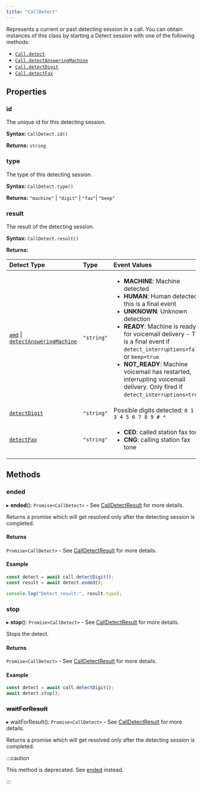 ```yaml
---
title: "CallDetect"
---
```


Represents a current or past detecting session in a call. You can obtain instances of this class by starting a Detect session with one of the following methods:

- [`Call.detect`](./voice-call.mdx#detect)
- [`Call.detectAnsweringMachine`](./voice-call.mdx#detectansweringmachine)
- [`Call.detectDigit`](./voice-call.mdx#detectdigit)
- [`Call.detectFax`](./voice-call.mdx#detectfax)

## Properties

### id

The unique id for this detecting session.

**Syntax:** `CallDetect.id()`

**Returns:** `string`

### type

The type of this detecting session.

**Syntax:** `CallDetect.type()`

**Returns:** `"machine"` | `"digit"` | `"fax"`| `"beep"`

### result

The result of the detecting session.

**Syntax:** `CallDetect.result()`

**Returns:**

| Detect Type                                                                                          | Type       | Event Values                                                                                                                                                                                                                                                                                                                                                                                                           |
|:-----------------------------------------------------------------------------------------------------|:-----------|:-----------------------------------------------------------------------------------------------------------------------------------------------------------------------------------------------------------------------------------------------------------------------------------------------------------------------------------------------------------------------------------------------------------------------|
| [`amd`](./voice-call.mdx#amd) \| [`detectAnsweringMachine`](./voice-call.mdx#detectansweringmachine) | `"string"` | <ul><li>**MACHINE**: Machine detected</li><li>**HUMAN**: Human detected - this is a final event</li><li>**UNKNOWN**: Unknown detection</li><li>**READY**: Machine is ready for voicemail delivery - This is a final event if `detect_interruptions=false` or `beep=true`</li><li>**NOT_READY**: Machine voicemail has restarted, interrupting voicemail delivery. Only fired if `detect_interruptions=true`.</li></ul> |
| [`detectDigit`](./voice-call.mdx#detectdigit)                                                        | `"string"` | Possible digits detected: `0 1 2 3 4 5 6 7 8 9 # *`                                                                                                                                                                                                                                                                                                                                                                    |
| [`detectFax`](./voice-call.mdx#detectfax)                                                            | `"string"` | <ul><li>**CED**: called station fax tone</li><li>**CNG**: calling station fax tone</li></ul>                                                                                                                                                                                                                                                                                                                           |


## Methods

### ended

▸ **ended**(): `Promise<CallDetect>` - See [CallDetectResult](./calldetect.mdx) for more details.

Returns a promise which will get resolved only after the detecting session is completed.

#### Returns

`Promise<CallDetect>` - See [CallDetectResult](./calldetect.mdx) for more details.

#### Example

```js
const detect = await call.detectDigit();
const result = await detect.ended();

console.log("Detect result:", result.type);
```

### stop

▸ **stop**(): `Promise<CallDetect>` - See [CallDetectResult](./calldetect.mdx) for more details.

Stops the detect.

#### Returns

`Promise<CallDetect>` - See [CallDetectResult](./calldetect.mdx) for more details.

#### Example

```js
const detect = await call.detectDigit();
await detect.stop();
```

### ~~waitForResult~~

▸ waitForResult(): `Promise<CallDetect>` - See [CallDetectResult](./calldetect.mdx) for more details.

Returns a promise which will get resolved only after the detecting session is completed.

:::caution

This method is deprecated. See [ended](#ended) instead.

:::
